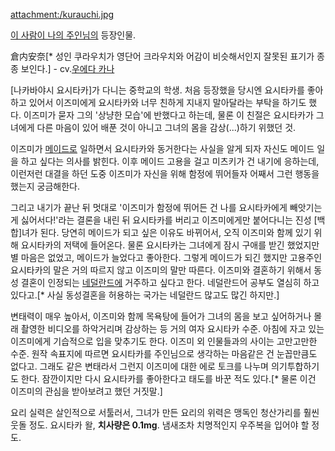 attachment:/kurauchi.jpg 

[[이 사람이 나의 주인님]]의 등장인물. 

倉内安奈[* 성인 쿠라우치가 영단어 크라우치와 어감이 비슷해서인지 잘못된 표기가 종종 보인다.] - cv.[[우에다 카나]]

[나카바야시 요시타카]가 다니는 중학교의 학생. 처음 등장했을 당시엔 요시타카를 좋아하고 있어서 이즈미에게 요시타카와 너무 친하게 지내지 말아달라는 부탁을 하기도 했다. 이즈미가 묻자 그의 '상냥한 모습'에 반했다고 하는데, 물론 이 친절은 요시타카가 그녀에게 다른 마음이 있어 배푼 것이 아니고 그녀의 몸을 감상(...)하기 위했던 것. 

이즈미가 [[메이드]]로 일하면서 요시타카와 동거한다는 사실을 알게 되자 자신도 메이드 일을 하고 싶다는 의사를 밝힌다. 이후 메이드 고용을 걸고 미츠키가 건 내기에 응하는데, 이런저런 대결을 하던 도중 이즈미가 자신을 위해 함정에 뛰어들자 어째서 그런 행동을 했는지 궁금해한다.

그리고 내기가 끝난 뒤 멋대로 '이즈미가 함정에 뛰어든 건 나를 요시타카에게 빼앗기는 게 싫어서다!'라는 결론을 내린 뒤 요시타카를 버리고 이즈미에게만 붙어다니는 진성 [백합]녀가 된다. 당연히 메이드가 되고 싶은 이유도 바뀌어서, 오직 이즈미와 함께 있기 위해 요시타카의 저택에 들어온다. 물론 요시타카는 그녀에게 잠시 구애를 받긴 했었지만 별 마음은 없었고, 메이드가 늘었다고 좋아한다. 그렇게 메이드가 되긴 했지만 고용주인 요시타카의 말은 거의 따르지 않고 이즈미의 말만 따른다. 이즈미와 결혼하기 위해서 동성 결혼이 인정되는 [[네덜란드]]에 거주하고 싶다고 한다. 네덜란드어 공부도 열심히 하고 있다고.[* 사실 동성결혼을 허용하는 국가는 네덜란드 많고도 많긴 하지만.]

변태력이 매우 높아서, 이즈미와 함께 목욕탕에 들어가 그녀의 몸을 보고 싶어하거나 몰래 촬영한 비디오를 하악거리며 감상하는 등 거의 여자 요시타카 수준. 아침에 자고 있는 이즈미에게 기습적으로 입을 맞추기도 한다. 이즈미 외 인물들과의 사이는 고만고만한 수준. 원작 속표지에 따르면 요시타카를 주인님으로 생각하는 마음같은 건 눈꼽만큼도 없다고. 그래도 같은 변태라서 그런지 이즈미에 대한 에로 토크를 나누며 의기투합하기도 한다. 잠깐이지만 다시 요시타카를 좋아한다고 태도를 바꾼 적도 있다.[* 물론 이건 이즈미의 관심을 받아보려고 했던 거짓말.]

요리 실력은 살인적으로 서툴러서, 그녀가 만든 요리의 위력은 맹독인 청산가리를 훨씬 웃돌 정도. 요시타카 왈, '''치사량은 0.1mg'''. 냄새조차 치명적인지 우주복을 입어야 할 정도. 
